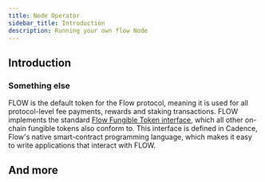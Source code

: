 ```yaml
---
title: Node Operator
sidebar_title: Introduction
description: Running your own flow Node
---
```


## Introduction



### Something else

FLOW is the default token for the Flow protocol, meaning it is used for all protocol-level fee payments, 
rewards and staking transactions. FLOW implements the standard [Flow Fungible Token interface](https://github.com/onflow/flow-ft), 
which all other on-chain fungible tokens also conform to. This interface is defined in Cadence,
Flow's native smart-contract programming language, which makes it easy to write applications that
interact with FLOW.

## And more


